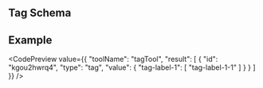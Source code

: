 
## Tag Schema

<JsonSchemaTable schema={jsonschema} />

## Example

<CodePreview value={{
    "toolName": "tagTool",
    "result": [
        {
            "id": "kgou2hwrq4",
            "type": "tag",
            "value": {
                "tag-label-1": [
                    "tag-label-1-1"
                ]
            }
        }
    ]
}} />
